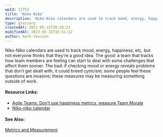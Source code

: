 ```yaml
---
wpId: 12753
title: 'Niko-Niko'
description: 'Niko-Niko calendars are used to track mood, energy, happiness, etc, but not everyone thinks that they''re a good idea. The good: a team that tracks how team members are feeling can start to deal with some challenges that affect them sooner. The bad: if checking mood or energy reveals problems that don''t get dealt with, ...'
type: glossary
createdAt: 2021-05-31T20:28:23
modifiedAt: 2023-05-31T15:51:22
author: mark-levison
---
```



Niko-Niko calendars are used to track mood, energy, happiness, etc, but not everyone thinks that they’re a good idea. The good: a team that tracks how team members are feeling can start to deal with some challenges that affect them sooner. The bad: if checking mood or energy reveals problems that don’t get dealt with, it could breed cynicism; some people feel these questions are invasive; these measures may be measuring something outside of work.

#### Resource Links:

*   [Agile Teams: Don’t use happiness metrics, measure Team Morale](https://medium.com/the-liberators/agile-teams-dont-use-happiness-metrics-measure-team-morale-3050b339d8af)
*   [Niko-niko calendar](https://sites.google.com/view/niko-niko-calendar/home/en)

#### See Also:

[Metrics and Measurement](/glossary/metrics-and-measurement)
